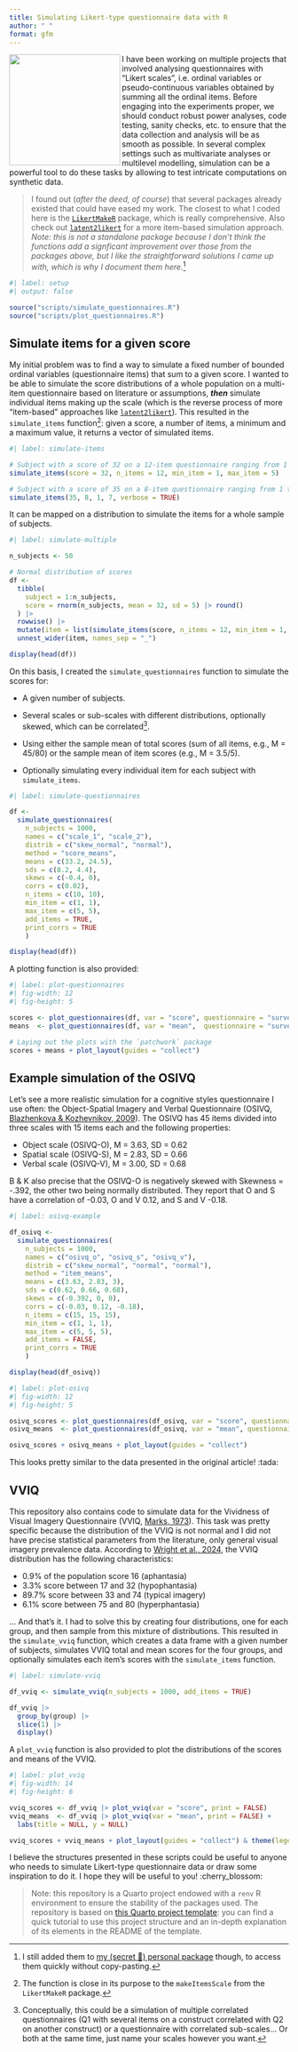 ```yaml
---
title: Simulating Likert-type questionnaire data with R  
author: " "
format: gfm
---
```


<img src="images/likert.png" align="left" width="200"/>

I have been working on multiple projects that involved analysing questionnaires with "Likert scales", i.e. ordinal variables or pseudo-continuous variables obtained by summing all the ordinal items. Before engaging into the experiments proper, we should conduct robust power analyses, code testing, sanity checks, etc. to ensure that the data collection and analysis will be as smooth as possible. In several complex settings such as multivariate analyses or multilevel modelling, simulation can be a powerful tool to do these tasks by allowing to test intricate computations on synthetic data.

> I found out (*after the deed, of course*) that several packages already existed that could have eased my work. The closest to what I coded here is the [`LikertMakeR`](https://github.com/WinzarH/LikertMakeR) package, which is really comprehensive. Also check out [`latent2likert`](https://github.com/markolalovic/latent2likert) for a more item-based simulation approach. *Note: this is not a standalone package because I don't think the functions add a signficant improvement over those from the packages above, but I like the straightforward solutions I came up with, which is why I document them here.*[^1] 

[^1]: I still added them to [my (secret 👀) personal package](https://github.com/m-delem/delemr/) though, to access them quickly without copy-pasting.

```r
#| label: setup
#| output: false

source("scripts/simulate_questionnaires.R")
source("scripts/plot_questionnaires.R")
```

## Simulate items for a given score

My initial problem was to find a way to simulate a fixed number of bounded ordinal variables (questionnaire items) that sum to a given score. I wanted to be able to simulate the score distributions of a whole population on a multi-item questionnaire based on literature or assumptions, ***then*** simulate individual items making up the scale (which is the reverse process of more "item-based" approaches like [`latent2likert`](https://github.com/markolalovic/latent2likert)). This resulted in the `simulate_items` function[^2]: given a score, a number of items, a minimum and a maximum value, it returns a vector of simulated items.

[^2]: The function is close in its purpose to the `makeItemsScale` from the `LikertMakeR` package.

```r
#| label: simulate-items

# Subject with a score of 32 on a 12-item questionnaire ranging from 1 to 5
simulate_items(score = 32, n_items = 12, min_item = 1, max_item = 5)

# Subject with a score of 35 on a 8-item questionnaire ranging from 1 to 7
simulate_items(35, 8, 1, 7, verbose = TRUE)
```

It can be mapped on a distribution to simulate the items for a whole sample of subjects.

```r
#| label: simulate-multiple

n_subjects <- 50

# Normal distribution of scores
df <- 
  tibble(
    subject = 1:n_subjects,
    score = rnorm(n_subjects, mean = 32, sd = 5) |> round()
  ) |>
  rowwise() |> 
  mutate(item = list(simulate_items(score, n_items = 12, min_item = 1, max_item = 5))) |> 
  unnest_wider(item, names_sep = "_")

display(head(df))
```

On this basis, I created the `simulate_questionnaires` function to simulate the scores for:

- A given number of subjects.

- Several scales or sub-scales with different distributions, optionally skewed, which can be correlated[^3]. 

- Using either the sample mean of total scores (sum of all items, e.g., M = 45/80) or the sample mean of item scores (e.g., M = 3.5/5).

- Optionally simulating every individual item for each subject with `simulate_items`.

[^3]: Conceptually, this could be a simulation of multiple correlated questionnaires (Q1 with several items on a construct correlated with Q2 on another construct) or a questionnaire with correlated sub-scales... Or both at the same time, just name your scales however you want.

```r
#| label: simulate-questionnaires

df <- 
  simulate_questionnaires(
    n_subjects = 1000,
    names = c("scale_1", "scale_2"),  
    distrib = c("skew_normal", "normal"), 
    method = "score_means",
    means = c(33.2, 24.5),   
    sds = c(8.2, 4.4),       
    skews = c(-0.4, 0),
    corrs = c(0.02),
    n_items = c(10, 10),
    min_item = c(1, 1),
    max_item = c(5, 5),
    add_items = TRUE,
    print_corrs = TRUE
    )

display(head(df))
```

A plotting function is also provided:

```r
#| label: plot-questionnaires
#| fig-width: 12
#| fig-height: 5

scores <- plot_questionnaires(df, var = "score", questionnaire = "survey")
means  <- plot_questionnaires(df, var = "mean",  questionnaire = "survey") 

# Laying out the plots with the `patchwork` package
scores + means + plot_layout(guides = "collect")
```

## Example simulation of the OSIVQ

Let's see a more realistic simulation for a cognitive styles questionnaire I use often: the Object-Spatial Imagery and Verbal Questionnaire (OSIVQ, [Blazhenkova & Kozhevnikov, 2009](https://onlinelibrary.wiley.com/doi/10.1002/acp.1473)). The OSIVQ has 45 items divided into three scales with 15 items each and the following properties:

- Object scale (OSIVQ-O), M = 3.63, SD = 0.62
- Spatial scale (OSIVQ-S), M = 2.83, SD = 0.66
- Verbal scale (OSIVQ-V), M = 3.00, SD = 0.68

B & K also precise that the OSIVQ-O is negatively skewed with Skewness = -.392, the other two being normally distributed. They report that O and S have a correlation of -0.03, O and V 0.12, and S and V -0.18.

```r
#| label: osivq-example

df_osivq <- 
  simulate_questionnaires(
    n_subjects = 1000,
    names = c("osivq_o", "osivq_s", "osivq_v"),  
    distrib = c("skew_normal", "normal", "normal"), 
    method = "item_means",
    means = c(3.63, 2.83, 3),   
    sds = c(0.62, 0.66, 0.68),       
    skews = c(-0.392, 0, 0),
    corrs = c(-0.03, 0.12, -0.18),
    n_items = c(15, 15, 15),
    min_item = c(1, 1, 1),
    max_item = c(5, 5, 5),
    add_items = FALSE,
    print_corrs = TRUE
    )

display(head(df_osivq))
```

```r
#| label: plot-osivq
#| fig-width: 12
#| fig-height: 5

osivq_scores <- plot_questionnaires(df_osivq, var = "score", questionnaire = "OSIVQ")
osivq_means  <- plot_questionnaires(df_osivq, var = "mean", questionnaire = "OSIVQ")

osivq_scores + osivq_means + plot_layout(guides = "collect")
```

This looks pretty similar to the data presented in the original article! :tada:

## VVIQ

This repository also contains code to simulate data for the Vividness of Visual Imagery Questionnaire (VVIQ, [Marks, 1973](https://bpspsychub.onlinelibrary.wiley.com/doi/10.1111/j.2044-8295.1973.tb01322.x)). This task was pretty specific because the distribution of the VVIQ is not normal and I did not have precise statistical parameters from the literature, only general visual imagery prevalence data. According to [Wright et al., 2024](<https://www.frontiersin.org/journals/psychology/articles/10.3389/fpsyg.2024.1454107/full>), the VVIQ distribution has the following
characteristics:

- 0.9% of the population score 16 (aphantasia)
- 3.3% score between 17 and 32 (hypophantasia)
- 89.7% score between 33 and 74 (typical imagery)
- 6.1% score between 75 and 80 (hyperphantasia)

... And that's it. I had to solve this by creating four distributions, one for each group, and then sample from this mixture of distributions. This resulted in the `simulate_vviq` function, which creates a data frame with a given number of subjects, simulates VVIQ total and mean scores for the four groups, and optionally simulates each item's scores with the `simulate_items` function.

```r
#| label: simulate-vviq

df_vviq <- simulate_vviq(n_subjects = 1000, add_items = TRUE)

df_vviq |> 
  group_by(group) |> 
  slice(1) |> 
  display()
```

A `plot_vviq` function is also provided to plot the distributions of the scores and means of the VVIQ. 

```r
#| label: plot_vviq
#| fig-width: 14
#| fig-height: 6

vviq_scores <- df_vviq |> plot_vviq(var = "score", print = FALSE)
vviq_means  <- df_vviq |> plot_vviq(var = "mean", print = FALSE) + 
  labs(title = NULL, y = NULL)

vviq_scores + vviq_means + plot_layout(guides = "collect") & theme(legend.position = "bottom")
```

I believe the structures presented in these scripts could be useful to anyone who needs to simulate Likert-type questionnaire data or draw some inspiration to do it. I hope they will be useful to you! :cherry_blossom:

> Note: this repository is a Quarto project endowed with a `renv` R environment to ensure the stability of the packages used. The repository is based on [this Quarto project template](https://github.com/m-delem/my-quarto-template): you can find a quick tutorial to use this project structure and an in-depth explanation of its elements in the README of the template.
